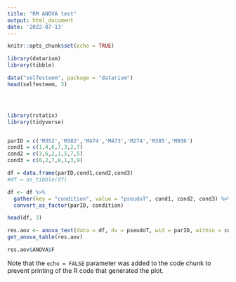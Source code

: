 ```yaml
---
title: "RM ANOVA test"
output: html_document
date: '2022-07-13'
---
```


```r
knitr::opts_chunk$set(echo = TRUE)
```



```r

library(datarium)
library(tibble)

data("selfesteem", package = "datarium")
head(selfesteem, 3)




library(rstatix)
library(tidyverse)


parID = c('M352','M382','M474','M473','M274','M385','M936')
cond1 = c(1,4,6,7,3,2,7)
cond2 = c(3,6,2,1,5,7,5)
cond3 = c(6,2,7,8,1,3,9)

df = data.frame(parID,cond1,cond2,cond3)
#df = as_tibble(df)

df <- df %>%
  gather(key = "condition", value = "pseudoT", cond1, cond2, cond3) %>%
  convert_as_factor(parID, condition)

head(df, 3)


```


```r

res.aov <- anova_test(data = df, dv = pseudoT, wid = parID, within = condition)
get_anova_table(res.aov)

res.aov$ANOVA$F


```

Note that the `echo = FALSE` parameter was added to the code chunk to prevent printing of the R code that generated the plot.
